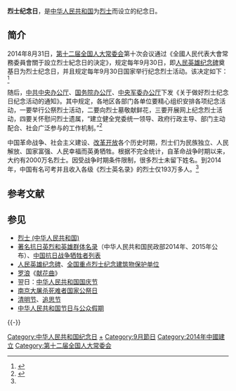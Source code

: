 {{About|中華人民共和國的烈士紀念日|中華民國的烈士紀念日|革命先烈紀念日}}{{Infobox holiday
|holiday_name  = 烈士纪念日
|type          = national
|image         = 
|imagesize     = 
|caption       = 
|official_name = 
|nickname      = 
|observedby    = {{PRC}}
|litcolor      =
|longtype      =
|significance  =
|begins        = {{start date and age|df=yes|2014|9|30|p=y}}
|ends          =
|date          = 9月30日
|scheduling    = 每年同一日
|duration      = 一天
|frequency     = 每年一次
|celebrations  = 
|observances   = 
|relatedto     = [[中华人民共和国国庆节|中华人民共和国国庆节]]（翌日）
}}
'''烈士纪念日'''，是[[中华人民共和国|中华人民共和国]]为[[烈士_(中华人民共和国)|烈士]]而设立的纪念日。

== 简介 ==
2014年8月31日，[[第十二届全国人大常委会|第十二届全国人大常委会]]第十次会议通过《全國人民代表大會常務委員會關于設立烈士紀念日的決定》，规定每年9月30日，即[[人民英雄纪念碑|人民英雄纪念碑]]奠基日为烈士纪念日，并且规定每年9月30日国家举行纪念烈士活动。该决定如下：<ref>{{Cite web |url=http://www.gov.cn/xinwen/2014-08/31/content_2742981.htm |title=全國人大常委會關于設立烈士紀念日的決定，中国政府网，2014-08-31 |access-date=2016-05-18 |archive-date=2019-08-14 |archive-url=https://web.archive.org/web/20190814032458/http://www.gov.cn/xinwen/2014-08/31/content_2742981.htm |dead-url=no }}</ref>

{{引用|
全國人民代表大會常務委員會關于設立烈士紀念日的決定

（2014年8月31日第十二屆全國人民代表大會常務委員會第十次會議通過）

近代以來，為了爭取民族獨立和人民自由幸福，為了國家繁榮富強，無數的英雄獻出了生命，烈士的功勳彪炳史冊，烈士的精神永垂不朽。為了弘揚烈士精神，緬懷烈士功績，培養公民的愛國主義、集體主義精神和社會主義道德風尚，培育和踐行社會主義核心價值觀，增強中華民族的凝聚力，激發實現中華民族偉大復興中國夢的強大精神力量，第十二屆全國人民代表大會常務委員會第十次會議決定：

將9月30日設立為烈士紀念日。每年9月30日國家舉行紀念烈士活動。
}}

随后，[[中共中央办公厅|中共中央办公厅]]、[[国务院办公厅|国务院办公厅]]、[[中央军委办公厅|中央军委办公厅]]下发《关于做好烈士纪念日纪念活动的通知》。其中规定，各地区各部门各单位要精心组织安排各项纪念活动，一要举行公祭烈士活动，二要向烈士墓敬献鲜花，三要开展网上纪念烈士活动，四要关怀慰问烈士遗属，“建立健全党委统一领导、政府行政主导、部门主动配合、社会广泛参与的工作机制。”<ref name=rmw>{{Cite web |url=http://military.people.com.cn/n/2014/0928/c172467-25748707.html |title=《关于做好烈士纪念日纪念活动的通知》，人民网，2014-09-28 |access-date=2014-11-27 |archive-date=2016-03-04 |archive-url=https://web.archive.org/web/20160304090326/http://military.people.com.cn/n/2014/0928/c172467-25748707.html |dead-url=no }}</ref>

中国革命战争、社会主义建设、[[改革开放|改革开放]]各个历史时期，烈士们为民族独立、人民解放、国家富强、人民幸福而英勇牺牲。根据不完全统计，自革命战争时期以来，大约有2000万名烈士。因受战争时期条件限制，很多烈士未留下姓名。到2014年，中国有名可考并且收入各级《烈士英名录》的烈士仅193万多人。<ref name=rmw/>

== 参考文献 ==
{{Reflist}}

== 参见 ==
{{Portal box|中华人民共和国|死亡}}
* [[烈士_(中华人民共和国)|烈士 (中华人民共和国)]]
* [[著名抗日英烈和英雄群体名录|著名抗日英烈和英雄群体名录]]（中华人民共和国民政部2014年、2015年公布）、[[中国抗日战争牺牲者列表|中国抗日战争牺牲者列表]]
* [[人民英雄纪念碑|人民英雄纪念碑]]、[[全国重点烈士纪念建筑物保护单位|全国重点烈士纪念建筑物保护单位]]
* [[罗浪|罗浪]]《[[献花曲|献花曲]]》
* 翌日：[[中华人民共和国国庆节|中华人民共和国国庆节]]
* [[南京大屠杀死难者国家公祭日|南京大屠杀死难者国家公祭日]]
* [[清明节|清明节]]、[[追思节|追思节]]
* [[中华人民共和国节日与公众假期|中华人民共和国节日与公众假期]]

{{-}}
{{中国大陆节日}}

[[Category:中华人民共和国纪念日|Category:中华人民共和国纪念日]]
[[Category:中华人民共和国烈士|+]]
[[Category:9月節日|Category:9月節日]]
[[Category:2014年中國建立|Category:2014年中國建立]]
[[Category:第十二届全国人大常委会|Category:第十二届全国人大常委会]]